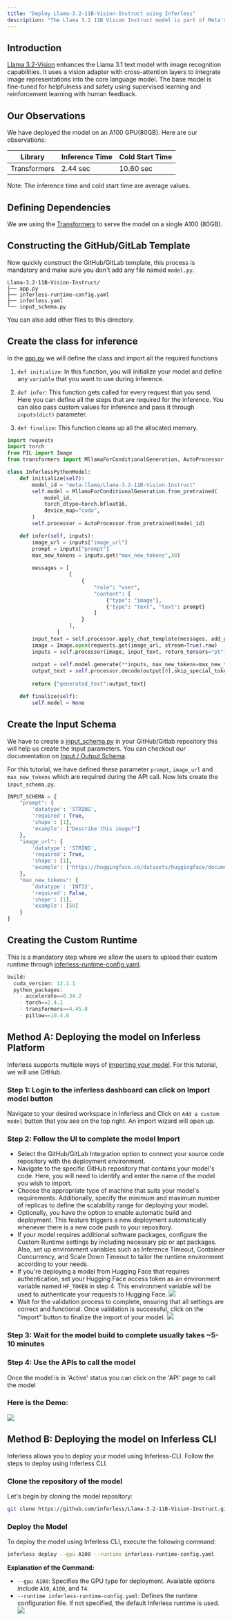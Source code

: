 ```yaml
---
title: "Deploy Llama-3.2-11B-Vision-Instruct using Inferless"
description: "The Llama 3.2 11B Vision Instruct model is part of Meta's latest series of large language models that introduce significant advancements in multimodal AI capabilities, allowing for both text and image inputs."
---
```


## Introduction

[Llama 3.2-Vision](https://huggingface.co/meta-llama/Llama-3.2-11B-Vision-Instruct) enhances the Llama 3.1 text model with image recognition capabilities. It uses a vision adapter with cross-attention layers to integrate image representations into the core language model. The base model is fine-tuned for helpfulness and safety using supervised learning and reinforcement learning with human feedback.

## Our Observations

We have deployed the model on an A100 GPU(80GB). Here are our observations:

| Library              | Inference Time  | Cold Start Time |
| -------------------- | --------------- | --------------- |
| Transformers         | 2.44 sec        | 10.60 sec       |

Note: The inference time and cold start time are average values.

## Defining Dependencies

We are using the [Transformers](https://github.com/huggingface/transformers) to serve the model on a single A100 (80GB).

## Constructing the GitHub/GitLab Template

Now quickly construct the GitHub/GitLab template, this process is mandatory and make sure you don't add any file named `model.py`.

```
Llama-3.2-11B-Vision-Instruct/
├── app.py
├── inferless-runtime-config.yaml
├── inferless.yaml
└── input_schema.py
```

You can also add other files to this directory.

## Create the class for inference

In the [app.py](https://github.com/inferless/Llama-3.2-11B-Vision-Instruct/blob/main/app.py) we will define the class and import all the required functions

1.  `def initialize`: In this function, you will initialize your model and define any `variable` that you want to use during inference.

2.  `def infer`: This function gets called for every request that you send. Here you can define all the steps that are required for the inference. You can also pass custom values for inference and pass it through `inputs(dict)` parameter.

3.  `def finalize`: This function cleans up all the allocated memory.

```python
import requests
import torch
from PIL import Image
from transformers import MllamaForConditionalGeneration, AutoProcessor

class InferlessPythonModel:
    def initialize(self):
        model_id = "meta-llama/Llama-3.2-11B-Vision-Instruct"
        self.model = MllamaForConditionalGeneration.from_pretrained(
            model_id,
            torch_dtype=torch.bfloat16,
            device_map="cuda",
        )
        self.processor = AutoProcessor.from_pretrained(model_id)

    def infer(self, inputs):
        image_url = inputs["image_url"]
        prompt = inputs["prompt"]
        max_new_tokens = inputs.get("max_new_tokens",30)
        
        messages = [
                    [
                        {
                            "role": "user", 
                            "content": [
                                {"type": "image"},
                                {"type": "text", "text": prompt}
                            ]
                        }
                    ],
                ]
        input_text = self.processor.apply_chat_template(messages, add_generation_prompt=True)
        image = Image.open(requests.get(image_url, stream=True).raw)
        inputs = self.processor(image, input_text, return_tensors="pt").to(self.model.device)
        
        output = self.model.generate(**inputs, max_new_tokens=max_new_tokens)
        output_text = self.processor.decode(output[0],skip_special_tokens=True)
        
        return {"generated_text":output_text}

    def finalize(self):
        self.model = None
```

## Create the Input Schema

We have to create a [input_schema.py](https://github.com/inferless/Llama-3.2-11B-Vision-Instruct/blob/main/input_schema.py) in your GitHub/Gitlab repository this will help us create the Input parameters. You can checkout our documentation on [Input / Output Schema](https://docs.inferless.com/model-import/input-output-schema).

For this tutorial, we have defined these parameter `prompt`, `image_url` and `max_new_tokens`  which are required during the API call. Now lets create the `input_schema.py`.

```python
INPUT_SCHEMA = {
    "prompt": {
        'datatype': 'STRING',
        'required': True,
        'shape': [1],
        'example': ["Describe this image?"]
    },
    "image_url": {
        'datatype': 'STRING',
        'required': True,
        'shape': [1],
        'example': ["https://huggingface.co/datasets/huggingface/documentation-images/resolve/0052a70beed5bf71b92610a43a52df6d286cd5f3/diffusers/rabbit.jpg"]
    },
    "max_new_tokens": {
        'datatype': 'INT32',
        'required': False,
        'shape': [1],
        'example': [50]
    }
}
```

## Creating the Custom Runtime

This is a mandatory step where we allow the users to upload their custom runtime through [inferless-runtime-config.yaml](https://github.com/inferless/Llama-3.2-11B-Vision-Instruct/blob/main/inferless-runtime-config.yaml).

```python
build:
  cuda_version: 12.1.1
  python_packages:
    - accelerate==0.34.2
    - torch==2.4.1
    - transformers==4.45.0
    - pillow==10.4.0
```

## Method A: Deploying the model on Inferless Platform
Inferless supports multiple ways of [importing your model](https://docs.inferless.com/model-import/file-structure-req/file-structure-requirements). For this tutorial, we will use GitHub.

### Step 1: Login to the inferless dashboard can click on Import model button
Navigate to your desired workspace in Inferless and Click on `Add a custom model` button that you see on the top right. An import wizard will open up.

### Step 2: Follow the UI to complete the model  Import
- Select the GitHub/GitLab Integration option to connect your source code repository with the deployment environment.
- Navigate to the specific GitHub repository that contains your model's code. Here, you will need to identify and enter the name of the model you wish to import.
- Choose the appropriate type of machine that suits your model's requirements. Additionally, specify the minimum and maximum number of replicas to define the scalability range for deploying your model.
- Optionally, you have the option to enable automatic build and deployment. This feature triggers a new deployment automatically whenever there is a new code push to your repository.
- If your model requires additional software packages, configure the Custom Runtime settings by including necessary pip or apt packages. Also, set up environment variables such as  Inference Timeout, Container Concurrency, and Scale Down Timeout to tailor the runtime environment according to your needs.
- If you're deploying a model from Hugging Face that requires authentication, set your Hugging Face access token as an environment variable named `HF_TOKEN` in step 4. This environment variable will be used to authenticate your requests to Hugging Face. 
![](/images/inferless_hf_access_token_import.png)
- Wait for the validation process to complete, ensuring that all settings are correct and functional. Once validation is successful, click on the "Import" button to finalize the import of your model.
![](/images/inferless_model_import.png)


### Step 3: Wait for the model build to complete usually takes ~5-10 minutes

### Step 4: Use the APIs to call the model
Once the model is in 'Active' status you can click on the 'API' page to call the model

### Here is the Demo:

![](/gif/inferless_Llama-3.2-11B-Vision-Instruct.gif)

## Method B: Deploying the model on Inferless CLI

Inferless allows you to deploy your model using Inferless-CLI. Follow the steps to deploy using Inferless CLI.

### Clone the repository of the model
Let's begin by cloning the model repository:
```bash
git clone https://github.com/inferless/Llama-3.2-11B-Vision-Instruct.git
```

### Deploy the Model
To deploy the model using Inferless CLI, execute the following command:
```bash
inferless deploy --gpu A100 --runtime inferless-runtime-config.yaml
```

**Explanation of the Command:**

- `--gpu A100`: Specifies the GPU type for deployment. Available options include `A10`, `A100`, and `T4`.
- `--runtime inferless-runtime-config.yaml`: Defines the runtime configuration file. If not specified, the default Inferless runtime is used.
![](/images/cli-image.png)